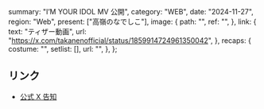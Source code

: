   summary: "I’M YOUR IDOL MV 公開",
  category: "WEB",
  date: "2024-11-27",
  region: "Web",
  present: ["高嶺のなでしこ"],
  image: {
    path: "",
    ref: "",
  },
  link: {
    text: "ティザー動画",
    url: "https://x.com/takanenofficial/status/1859914724961350042",
  },
  recaps: {
    costume: "",
    setlist: [],
    url: "",
  },
};

## リンク

- [公式 X 告知](https://x.com/takanenofficial/status/1859914724961350042)

